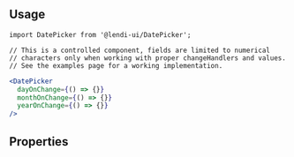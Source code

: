
## Usage

```
import DatePicker from '@lendi-ui/DatePicker';

// This is a controlled component, fields are limited to numerical
// characters only when working with proper changeHandlers and values.
// See the examples page for a working implementation.
```

```jsx
<DatePicker
  dayOnChange={() => {}}
  monthOnChange={() => {}}
  yearOnChange={() => {}}
/>
```

## Properties

<PropTable>
  <PropTable.Entry
    name="size"
    type={`"sm" | "md" | "lg"`}
    defaultValue="md"
    description="The date-picker size."
  />
  <PropTable.Entry
    name="hasDayField"
    type="boolean"
    defaultValue={false}
    description="Flag to indicate whether or not the DD field should be included"
  />
  <PropTable.Entry
    name="isError"
    type="boolean"
    defaultValue={false}
    description="Flag to indicate whether or not a red outline should show around the component."
  />
  <PropTable.Entry
    name="isDisabled"
    type="boolean"
    defaultValue={false}
    description="Flag to indicate whether or not the component should show in readonly"
  />
  <PropTable.Entry
    name="dayValue"
    type="number"
    description="Value of the day input field."
  />
  <PropTable.Entry
    name="monthValue"
    type="number"
    description="Value of the month input field."
  />
  <PropTable.Entry
    name="yearValue"
    type="number"
    description="Value of the year input field."
  />
  <PropTable.Entry
    name="dayOnChange"
    type="() => void"
    description="Day input change handler."
  />
  <PropTable.Entry
    name="monthOnChange"
    type="() => void"
    description="Month input change handler."
  />
  <PropTable.Entry
    name="yearOnChange"
    type="() => void"
    description="Year input change handler."
  />
</PropTable>
